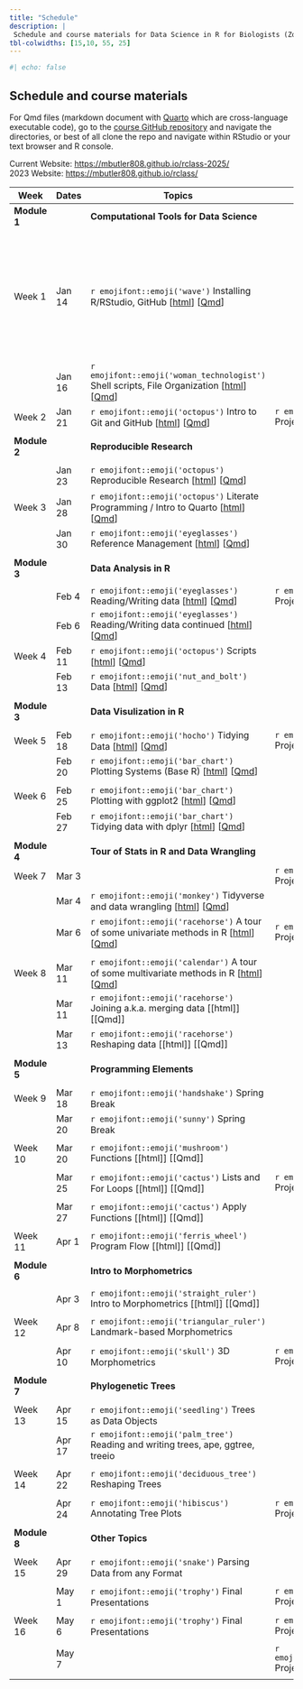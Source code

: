 ```yaml
---
title: "Schedule"
description: |
 Schedule and course materials for Data Science in R for Biologists (Zool 710 Spring 2025).
tbl-colwidths: [15,10, 55, 25]
---
```

```r
#| echo: false
```

## Schedule and course materials

For Qmd files (markdown document with [Quarto](https://quarto.org/docs/authoring/markdown-basics.html) which are cross-language executable code), go to the [course GitHub repository](https://github.com/mbutler808/mbutler808.github.io/) and navigate the directories, or best of all clone the repo and navigate within RStudio or your text browser and R console.  

Current Website: <https://mbutler808.github.io/rclass-2025/>   
2023 Website: <https://mbutler808.github.io/rclass/>

::: column-page
| Week         | Dates   | Topics | Projects |     |
|---------------|---------------|---------------|---------------|---------------|
| **Module 1** |         | **Computational Tools for Data Science** |||
||||||
| Week 1       | Jan 14  | `r emojifont::emoji('wave')` Installing R/RStudio, GitHub \[[html](posts/2025-01-14-the-big-picture/)\] \[[Qmd](https://github.com/mbutler808/rclass-2025/tree/main/posts/2025-01-14-the-big-picture/index.qmd)\] |  | Watch \[[rest of podcast starting at 4:00](https://youtu.be/wzPRpyoNaa8?si=TKoTToGX2eRRmjzN)\] R manual \[[2.1, 2.2, 2.3, 2.6](https://cloud.r-project.org/doc/manuals/r-release/R-intro.html#Simple-manipulations_003b-numbers-and-vectors)\]|
|              | Jan 16  | `r emojifont::emoji('woman_technologist')` Shell scripts, File Organization \[[html](posts/2025-01-16-your-computer-filesystems/index.qmd)\] \[[Qmd](https://github.com/mbutler808/rclass-2025/tree/main/posts/2025-01-16-your-computer-filesystems/index.qmd)\] |||
| Week 2       | Jan 21 | `r emojifont::emoji('octopus')`  Intro to Git and GitHub \[[html](posts/2025-01-21-intro-git-github/index.qmd)\] \[[Qmd](https://github.com/mbutler808/rclass-2025/tree/main/posts/2025-01-21-intro-git-github/index.qmd)\] |  `r emojifont::emoji('palm_tree')` Project 0 \[[html](projects/2025-01-14-project-0/index.qmd)\] \[[Qmd](https://github.com/mbutler808/mbutler808.github.io/blob/main/projects/2025-01-14-project-0/index.qmd)\]  | |
||||||
| **Module 2** |         | **Reproducible Research** |||
||||||
|        | Jan 23 | `r emojifont::emoji('octopus')` Reproducible Research \[[html](posts/2025-01-23-reproducible-research/index.qmd)\] \[[Qmd](https://github.com/mbutler808/rclass-2025/tree/main/posts/2025-01-23-reproducible-research/index.qmd)\]  |||
| Week 3 | Jan 28 | `r emojifont::emoji('octopus')` Literate Programming / Intro to Quarto \[[html](posts/2025-01-28-intro-quarto/index.qmd)\] \[[Qmd](https://github.com/mbutler808/rclass-2025/tree/main/posts/2025-01-28-intro-quarto/index.qmd)\]|||
|              | Jan 30 | `r emojifont::emoji('eyeglasses')` Reference Management \[[html](posts/2025-01-30-reference-management/index.qmd)\] \[[Qmd](https://github.com/mbutler808/rclass-2025/tree/main/posts/2025-01-30-reference-management/index.qmd)\]  | ||
||||||
| **Module 3** |         | **Data Analysis in R ** |||
||||||
|              | Feb 4 | `r emojifont::emoji('eyeglasses')` Reading/Writing data \[[html](posts/2025-02-04-reading-data/index.qmd)\] \[[Qmd](https://github.com/mbutler808/rclass-2025/tree/main/posts/2025-02-04-reading-data/index.qmd)\]| `r emojifont::emoji('fallen_leaf')` Project 0 due | |
|              | Feb 6 | `r emojifont::emoji('eyeglasses')` Reading/Writing data continued \[[html](posts/2025-02-04-reading-data/index.qmd)\] \[[Qmd](https://github.com/mbutler808/rclass-2025/tree/main/posts/2025-02-04-reading-data/index.qmd)\]  | ||
| Week 4       | Feb 11  | `r emojifont::emoji('octopus')` Scripts \[[html](posts/2025-02-11-scripts/index.qmd)\] \[[Qmd](https://github.com/mbutler808/rclass-2025/tree/main/posts/2025-02-11-scripts/index.qmd)\] | | |
|              | Feb 13 | `r emojifont::emoji('nut_and_bolt')` Data \[[html](posts/2025-02-13-data/index.qmd)\] \[[Qmd](https://github.com/mbutler808/rclass-2025/tree/main/posts/2025-02-13-data/index.qmd)\] | | |
||||||
| **Module 3** |         | **Data Visulization in R** | | |
||||||
|  Week 5        | Feb 18 | `r emojifont::emoji('hocho')` Tidying Data \[[html](posts/2025-02-18-tidying-exploring-data/index.qmd)\] \[[Qmd](https://github.com/mbutler808/rclass-2025/tree/main/posts/2025-02-18-tidying-exploring-data/index.qmd)\] | `r emojifont::emoji('seedling')` Project 1 assigned ||
|              | Feb 20 | `r emojifont::emoji('bar_chart')` Plotting Systems (Base R) \[[html](posts/2025-02-20-plotting-systems/index.qmd)\] \[[Qmd](https://github.com/mbutler808/rclass-2025/tree/main/posts/2025-02-20-plotting-systems/index.qmd)\] |  |     |
||||||
| Week 6       | Feb 25 | `r emojifont::emoji('bar_chart')` Plotting with ggplot2 \[[html](posts/2025-02-25-ggplot2/index.qmd)\] \[[Qmd](https://github.com/mbutler808/rclass-2025/tree/main/posts/2025-02-02-25-ggplot2/index.qmd)\]| | |
|              |  Feb 27 | `r emojifont::emoji('bar_chart')` Tidying data with dplyr \[[html](posts/2025-02-27-dplyr/index.qmd)\] \[[Qmd](https://github.com/mbutler808/rclass-2025/tree/main/posts/2025-02-27-dplyr/index.qmd)\]|  | |
||||||
| **Module 4** |         | **Tour of Stats in R and Data Wrangling** |||
| Week 7 | Mar 3 ||`r emojifont::emoji('fallen_leaf')` Project 1 due||
|        | Mar 4 | `r emojifont::emoji('monkey')` Tidyverse and data wrangling \[[html](posts/2025-02-27-dplyr/index.qmd)\] \[[Qmd](https://github.com/mbutler808/rclass-2025/tree/main/posts/2025-02-27-dplyr/index.qmd)\] | |
|              | Mar 6  | `r emojifont::emoji('racehorse')`  A tour of some univariate methods in R \[[html](posts/2025-03-06-univariate/index.qmd)\] \[[Qmd](https://github.com/mbutler808/rclass-2025/tree/main/posts/2025-03-06-univariate/index.qmd)\]  | `r emojifont::emoji('seedling')` Project 2 assigned ||
||||||
| Week 8       | Mar 11 | `r emojifont::emoji('calendar')` A tour of some multivariate methods in R \[[html](posts/2025-03-11-multivariate/index.qmd)\] \[[Qmd](https://github.com/mbutler808/rclass-2025/tree/main/posts/2025-03-11-multivariate/index.qmd)\] | | |
|              | Mar 11 | `r emojifont::emoji('racehorse')` Joining a.k.a. merging data \[[html]\] \[[Qmd]\] | | |
|              | Mar 13 | `r emojifont::emoji('racehorse')` Reshaping data \[[html]\] \[[Qmd]\] |  | |
||||||
| **Module 5** |         | **Programming Elements** | | |
||||||
| Week 9       | Mar 18 | `r emojifont::emoji('handshake')` Spring Break |||
|              | Mar 20 | `r emojifont::emoji('sunny')` Spring Break |||
||||||
| Week 10      | Mar 20 | `r emojifont::emoji('mushroom')` Functions \[[html]\] \[[Qmd]\] | | |
||||||
|              | Mar 25   | `r emojifont::emoji('cactus')` Lists and For Loops \[[html]\] \[[Qmd]\] | `r emojifont::emoji('fallen_leaf')` Project 2 due| |
||||||
|              | Mar 27   | `r emojifont::emoji('cactus')` Apply Functions \[[html]\] \[[Qmd]\]|   | |
||||||
| Week 11      | Apr 1   | `r emojifont::emoji('ferris_wheel')` Program Flow  \[[html]\] \[[Qmd]\]|||
||||||
| **Module 6** |         | **Intro to Morphometrics** | | |
||||||
|              | Apr 3   | `r emojifont::emoji('straight_ruler')` Intro to Morphometrics \[[html]\] \[[Qmd]\]|||
||||||
|  Week 12     | Apr 8  | `r emojifont::emoji('triangular_ruler')` Landmark-based Morphometrics |||
||||||
|              | Apr 10  | `r emojifont::emoji('skull')` 3D Morphometrics |`r emojifont::emoji('chestnut')` Project 3 data check due||
||||||
| **Module 7** |         | **Phylogenetic Trees** | | |
||||||
| Week 13      | Apr 15 | `r emojifont::emoji('seedling')` Trees as Data Objects |  | |
|              | Apr 17  | `r emojifont::emoji('palm_tree')` Reading and writing trees, ape, ggtree, treeio |||
||||||
| Week 14      | Apr 22 | `r emojifont::emoji('deciduous_tree')` Reshaping Trees |||
||||||
|              | Apr 24 | `r emojifont::emoji('hibiscus')` Annotating Tree Plots |`r emojifont::emoji('memo')` Project 3 peer review due||
||||||
| **Module 8** |         | **Other Topics** | | |
||||||
| Week 15      | Apr 29  | `r emojifont::emoji('snake')` Parsing Data from any Format |||
||||||
|              | May 1  | `r emojifont::emoji('trophy')` Final Presentations | `r emojifont::emoji('bouquet')` Project 3 presentation (in class) | |
||||||
|  Week 16     | May 6  | `r emojifont::emoji('trophy')` Final Presentations | `r emojifont::emoji('bouquet')` Project 3 presentation (in class) | |
||||||
|              | May 7  |  | `r emojifont::emoji('confetti_ball')` Project 3 due | |
||||||
:::






